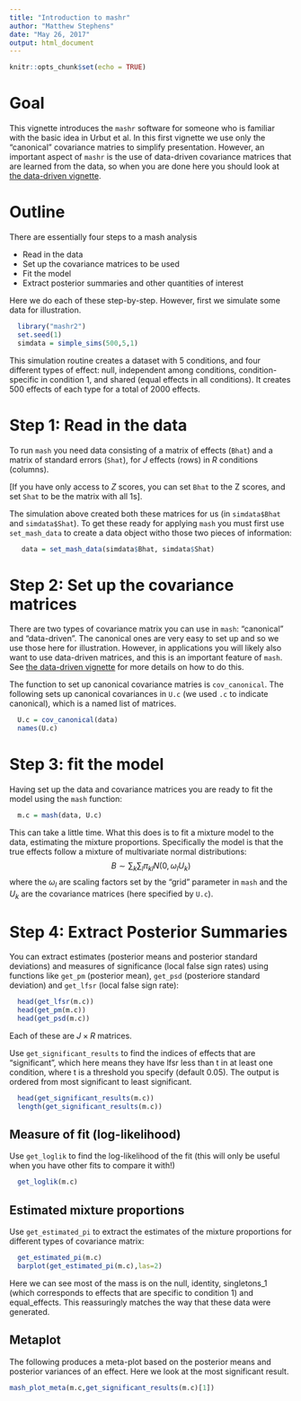 ```yaml
---
title: "Introduction to mashr"
author: "Matthew Stephens"
date: "May 26, 2017"
output: html_document
---
```


```r
knitr::opts_chunk$set(echo = TRUE)
```

# Goal

This vignette introduces the `mashr` software for someone who
is familiar with the basic idea in Urbut et al. In this first vignette we use only the "canonical" covariance matries to simplify presentation. 
However, an important aspect of `mashr` is the use of data-driven covariance
matrices that are learned from the data, so when you are done here you should look at [the data-driven vignette](intro_mash_dd.html).

# Outline

There are essentially four steps to a mash analysis

- Read in the data
- Set up the covariance matrices to be used
- Fit the model
- Extract posterior summaries and other quantities of interest

Here we do each of these step-by-step.
However, first we simulate some data for illustration.
```r
  library("mashr2")
  set.seed(1)
  simdata = simple_sims(500,5,1)
```
This simulation routine creates a dataset with 5 conditions, and four different types of effect: null, independent among conditions, condition-specific in condition 1, and shared (equal effects in all conditions). It creates 500 effects of each type for a total of 2000 effects.


# Step 1: Read in the data

To run `mash` you
need data consisting of a matrix of effects (`Bhat`)
and a matrix of standard errors (`Shat`), for $J$ effects (rows) in $R$ conditions (columns).

[If you have only access to $Z$ scores, you can set `Bhat` to the Z scores,
and set `Shat` to be the matrix with all 1s]. 

The simulation above created both these matrices for us (in `simdata$Bhat` and `simdata$Shat`). To get these ready for applying `mash` you
must first use `set_mash_data` to create a data object witho those two pieces of information:
```r
   data = set_mash_data(simdata$Bhat, simdata$Shat)
```

# Step 2: Set up the covariance matrices 

There are two types of covariance matrix you can use in `mash`: 
"canonical" and "data-driven". The canonical ones are very easy to set
up and so we use those here for illustration. However,
in applications you will likely also want to use data-driven matrices, and this is an important feature of `mash`. See [the data-driven vignette](intro_mash_dd.html) for more details on how to do this.

The function to set up canonical covariance matries is `cov_canonical`. The following sets up canonical covariances in `U.c` (we used `.c` to indicate canonical), which is a named list of matrices.
```r
  U.c = cov_canonical(data)  
  names(U.c)
```

# Step 3: fit the model

Having set up the data and covariance matrices
you are ready to fit the model using the `mash` function:
```r
  m.c = mash(data, U.c)
```
This can take a little time. 
What this does is to fit a mixture model to the data, estimating
the mixture proportions. Specifically the model is that the true effects
follow a mixture of multivariate normal distributions:
$$B \sim \sum_k \sum_l \pi_{kl} N(0, \omega_l U_k)$$
where the $\omega_l$ are scaling factors set by the "grid" parameter in `mash` and the $U_k$ are the covariance matrices (here specified by `U.c`).

# Step 4: Extract Posterior Summaries

You can extract estimates (posterior means and posterior standard deviations)
and measures of significance (local false sign rates) using functions like
`get_pm` (posterior mean), `get_psd` (posteriore standard deviation)
and `get_lfsr` (local false sign rate):
```r
  head(get_lfsr(m.c))
  head(get_pm(m.c))
  head(get_psd(m.c))
```
Each of these are $J \times R$ matrices.

Use `get_significant_results` to find the indices of effects that are "significant", which here means they have lfsr less than t in at least one condition, where t is a threshold you specify (default 0.05). The output is
ordered from most significant to least significant.
```r
  head(get_significant_results(m.c))
  length(get_significant_results(m.c))
```


## Measure of fit (log-likelihood)

Use `get_loglik` to find the log-likelihood of the fit (this will only be useful when you have other fits to compare it with!)
```r
  get_loglik(m.c)
```

## Estimated mixture proportions

Use `get_estimated_pi` to extract the estimates of the mixture proportions
for different types of covariance matrix:
```r
  get_estimated_pi(m.c)
  barplot(get_estimated_pi(m.c),las=2)
```

Here we can see most of the mass is on the null, identity, singletons_1 (which corresponds to effects that are specific to condition 1) and equal_effects. This reassuringly matches the way that these data were generated.


## Metaplot

The following produces a meta-plot based on the posterior means and posterior variances of an effect. Here we look at the most significant result.
```r
mash_plot_meta(m.c,get_significant_results(m.c)[1])
```

